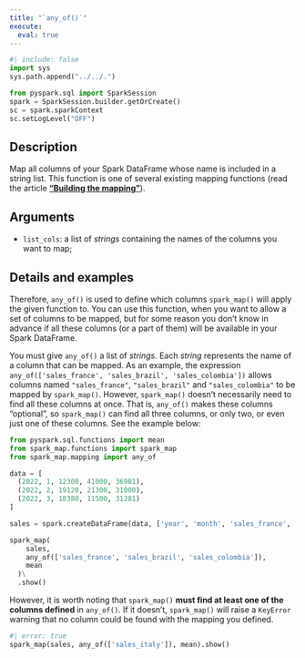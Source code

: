 ```yaml
---
title: "`any_of()`"
execute:
  eval: true
---
```


```python
#| include: false
import sys
sys.path.append("../../.")

from pyspark.sql import SparkSession
spark = SparkSession.builder.getOrCreate()
sc = spark.sparkContext
sc.setLogLevel("OFF")
```


## Description

Map all columns of your Spark DataFrame whose name is included in a string list. This function is one of several existing mapping functions (read the article [**"Building the mapping"**](articles/building-mapping.qmd)).

## Arguments

- `list_cols`: a list of *strings* containing the names of the columns you want to map;

## Details and examples

Therefore, `any_of()` is used to define which columns `spark_map()` will apply the given function to. You can use this function, when you want to allow a set of columns to be mapped, but for some reason you don't know in advance if all these columns (or a part of them) will be available in your Spark DataFrame.

You must give `any_of()` a list of *strings*. Each *string* represents the name of a column that can be mapped. As an example, the expression `any_of(['sales_france', 'sales_brazil', 'sales_colombia'])` allows columns named `"sales_france"`, `"sales_brazil"` and `"sales_colombia"` to be mapped by `spark_map()`. However, `spark_map()` doesn't necessarily need to find all these columns at once. That is, `any_of()` makes these columns "optional", so `spark_map()` can find all three columns, or only two, or even just one of these columns. See the example below:

```python
from pyspark.sql.functions import mean
from spark_map.functions import spark_map
from spark_map.mapping import any_of

data = [
  (2022, 1, 12300, 41000, 36981),
  (2022, 2, 19120, 21300, 31000),
  (2022, 3, 18380, 11500, 31281)
]

sales = spark.createDataFrame(data, ['year', 'month', 'sales_france', 'sales_brazil', 'sales_russia'])

spark_map(
    sales,
    any_of(['sales_france', 'sales_brazil', 'sales_colombia']),
    mean
  )\
  .show()
```



However, it is worth noting that `spark_map()` **must find at least one of the columns defined** in `any_of()`. If it doesn't, `spark_map()` will raise a `KeyError` warning that no column could be found with the mapping you defined.

```python
#| error: true
spark_map(sales, any_of(['sales_italy']), mean).show()
```

